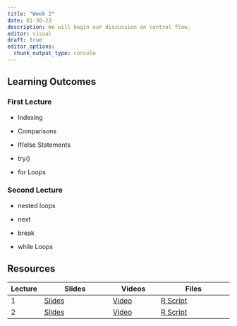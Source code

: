 ```yaml
---
title: "Week 2"
date: 01-30-23
description: We will begin our discussion on control flow.
editor: visual
draft: true
editor_options: 
  chunk_output_type: console
---
```


## Learning Outcomes

### First Lecture

-   Indexing

-   Comparisons

-   If/else Statements

-   try()

-   for Loops

### Second Lecture

-   nested loops

-   next

-   break

-   while Loops

## Resources

| Lecture | Slides                                                   | Videos                                | Files                                                        |
|---------|----------------------------------------------------------|---------------------------------------|--------------------------------------------------------------|
| 1       | [Slides](https://m408.inqs.info/lectures/lecture_3.html) | [Video](https://youtu.be/BYpKxziFHnY) | [R Script](https://m408.inqs.info/files/r_scripts/class_3.R) |
| 2       | [Slides](https://m408.inqs.info/lectures/lecture_4.html) | [Video](https://youtu.be/ZYmiiNoD_Zw) | [R Script](https://m408.inqs.info/files/r_scripts/class_4.R) |
